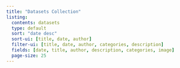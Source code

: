 ```yaml
---
title: "Datasets Collection"
listing:
  contents: datasets
  type: default
  sort: "date desc"
  sort-ui: [title, date, author]
  filter-ui: [title, date, author, categories, description]
  fields: [date, title, author, description, categories, image]
  page-size: 25
---
```


<!--
This page lists all dataset documents from the 'datasets' directory.
It is automatically generated/updated by the quarto-link-doc-creator script.
-->
